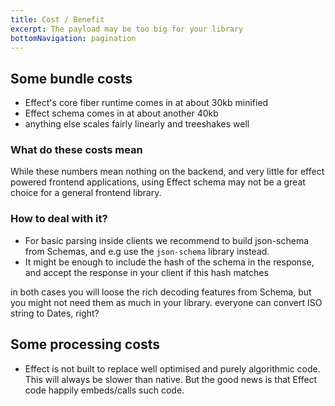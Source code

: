 ```yaml
---
title: Cost / Benefit
excerpt: The payload may be too big for your library
bottomNavigation: pagination
---
```


## Some bundle costs

- Effect's core fiber runtime comes in at about 30kb minified
- Effect schema comes in at about another 40kb
- anything else scales fairly linearly and treeshakes well


### What do these costs mean

While these numbers mean nothing on the backend, and very little for effect powered frontend applications,
using Effect schema may not be a great choice for a general frontend library.


### How to deal with it?

- For basic parsing inside clients we recommend to build json-schema from Schemas, and e.g use the `json-schema` library instead.
- It might be enough to include the hash of the schema in the response, and accept the response in your client if this hash matches

in both cases you will loose the rich decoding features from Schema, but you might not need them as much in your library.
everyone can convert ISO string to Dates, right?

## Some processing costs

- Effect is not built to replace well optimised and purely algorithmic code. This will always be slower than native. But the good news is that Effect code happily embeds/calls such code.
